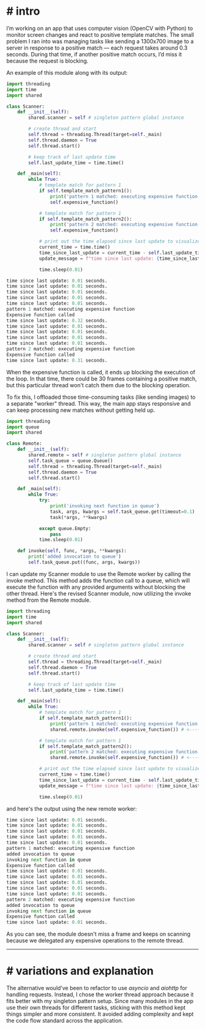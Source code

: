 
# # intro

I’m working on an app that uses computer vision (OpenCV with Python) to monitor screen changes and react to positive template matches. The small problem I ran into was managing tasks like sending a 1300x700 image to a server in response to a positive match — each request takes around 0.3 seconds. During that time, if another positive match occurs, I’d miss it because the request is blocking.

An example of this module along with its output:
```python
import threading
import time
import shared

class Scanner:
    def __init__(self):
        shared.scanner = self # singleton pattern global instance

        # create thread and start
        self.thread = threading.Thread(target=self._main)
        self.thread.daemon = True
        self.thread.start()

        # keep track of last update time
        self.last_update_time = time.time()

    def _main(self):
        while True:
            # template match for pattern 1
            if self.template_match_pattern1():
                print('pattern 1 matched: executing expensive function')
                self.expensive_function()

            # template match for pattern 1
            if self.template_match_pattern2():
                print('pattern 2 matched: executing expensive function')
                self.expensive_function()

            # print out the time elapsed since last update to visualize delay
            current_time = time.time()
            time_since_last_update = current_time - self.last_update_time
            update_message = f"time since last update: {time_since_last_update:.2f} seconds."

            time.sleep(0.01)
```
```python
time since last update: 0.01 seconds.
time since last update: 0.01 seconds.
time since last update: 0.01 seconds.
time since last update: 0.01 seconds.
time since last update: 0.01 seconds.
pattern 1 matched: executing expensive function
Expensive function called
time since last update: 0.32 seconds.
time since last update: 0.01 seconds.
time since last update: 0.01 seconds.
time since last update: 0.01 seconds.
time since last update: 0.01 seconds.
pattern 2 matched: executing expensive function
Expensive function called
time since last update: 0.31 seconds.
```

When the expensive function is called, it ends up blocking the execution of the loop. In that time, there could be 30 frames containing a positive match, but this particular thread won't catch them due to the blocking operation.

To fix this, I offloaded those time-consuming tasks (like sending images) to a separate "worker" thread. This way, the main app stays responsive and can keep processing new matches without getting held up.


```python
import threading
import queue
import shared

class Remote:
    def __init__(self):
        shared.remote = self # singleton pattern global instance
        self.task_queue = queue.Queue()
        self.thread = threading.Thread(target=self._main)
        self.thread.daemon = True
        self.thread.start()

    def _main(self):
        while True:
            try:
                print('invoking next function in queue')
                task, args, kwargs = self.task_queue.get(timeout=0.1)
                task(*args, **kwargs)

            except queue.Empty:
                pass
            time.sleep(0.01)

    def invoke(self, func, *args, **kwargs):
        print('added invocation to queue')
        self.task_queue.put((func, args, kwargs))
```

I can update my Scanner module to use the Remote worker by calling the invoke method. This method adds the function call to a queue, which will execute the function with any provided arguments without blocking the other thread. Here's the revised Scanner module, now utilizing the invoke method from the Remote module.

```python
import threading
import time
import shared

class Scanner:
    def __init__(self):
        shared.scanner = self # singleton pattern global instance

        # create thread and start
        self.thread = threading.Thread(target=self._main)
        self.thread.daemon = True
        self.thread.start()

        # keep track of last update time
        self.last_update_time = time.time()

    def _main(self):
        while True:
            # template match for pattern 1
            if self.template_match_pattern1():
                print('pattern 1 matched: executing expensive function')
                shared.remote.invoke(self.expensive_function()) # <----

            # template match for pattern 1
            if self.template_match_pattern2():
                print('pattern 2 matched: executing expensive function')
                shared.remote.invoke(self.expensive_function()) # <----

            # print out the time elapsed since last update to visualize delay
            current_time = time.time()
            time_since_last_update = current_time - self.last_update_time
            update_message = f"time since last update: {time_since_last_update:.2f} seconds."

            time.sleep(0.01)
```

and here's the output using the new remote worker:
```python
time since last update: 0.01 seconds.
time since last update: 0.01 seconds.
time since last update: 0.01 seconds.
time since last update: 0.01 seconds.
time since last update: 0.01 seconds.
pattern 1 matched: executing expensive function
added invocation to queue
invoking next function in queue
Expensive function called
time since last update: 0.01 seconds.
time since last update: 0.01 seconds.
time since last update: 0.01 seconds.
time since last update: 0.01 seconds.
time since last update: 0.01 seconds.
pattern 2 matched: executing expensive function
added invocation to queue
invoking next function in queue
Expensive function called
time since last update: 0.01 seconds.
```

As you can see, the module doesn't miss a frame and keeps on scanning because we delegated any expensive operations to the remote thread.

___

# # variations and explanation

The alternative would’ve been to refactor to use *asyncio* and *aiohttp* for handling requests. Instead, I chose the worker thread approach because it fits better with my singleton pattern setup. Since many modules in the app use their own threads for different tasks, sticking with this method kept things simpler and more consistent. It avoided adding complexity and kept the code flow standard across the application.
